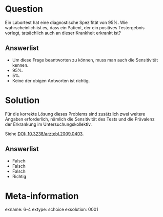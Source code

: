 Question
========

Ein Labortest hat eine diagnostische Spezifität von 95%. Wie wahrscheinlich ist es, dass ein Patient, der ein positives Testergebnis vorlegt, tatsächlich auch an dieser Krankheit erkrankt ist?

Answerlist
----------
* Um diese Frage beantworten zu können, muss man auch die Sensitivität kennen.
* 95%.
* 5%.
* Keine der obigen Antworten ist richtig.

Solution
========

Für die korrekte Lösung dieses Problems sind zusätzlich zwei weitere Angaben erforderlich, nämlich die Sensitivität des Tests und die Prävalenz der Erkrankung im Untersuchungskollektiv. 

Siehe [DOI: 10.3238/arztebl.2009.0403](https://www.aerzteblatt.de/dae-plus/serie/35/Bewertung-wissenschaftlicher-Publikationen?aid=65024).

Answerlist
----------
* Falsch
* Falsch
* Falsch
* Richtig

Meta-information
================
exname: 6-4
extype: schoice
exsolution: 0001